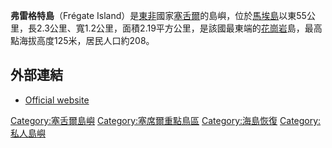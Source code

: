 '''弗雷格特島'''（Frégate Island）是[[東非|東非]]國家[[塞舌爾|塞舌爾]]的島嶼，位於[[馬埃島|馬埃島]]以東55公里，長2.3公里、寬1.2公里，面積2.19平方公里，是該國最東端的[[花崗岩|花崗岩]]島，最高點海拔高度125米，居民人口約208。

==外部連結==
* [http://www.fregate.com Official website] {{Wayback|url=http://www.fregate.com/ |date=20220416054649 }}

{{coord|4|35|S|55|56|E|display=title}}

{{DEFAULTSORT:Frégate Island}}
[[Category:塞舌爾島嶼|Category:塞舌爾島嶼]]
[[Category:塞席爾重點鳥區|Category:塞席爾重點鳥區]]
[[Category:海島恢復|Category:海島恢復]]
[[Category:私人島嶼|Category:私人島嶼]]

{{Seychelles-geo-stub}}